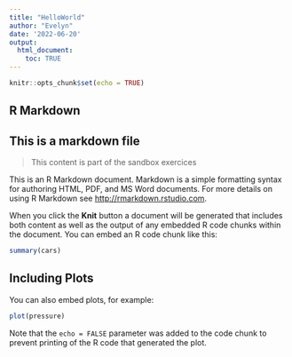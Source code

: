 ```yaml
---
title: "HelloWorld"
author: "Evelyn"
date: '2022-06-20'
output:
  html_document:
    toc: TRUE
---
```


```r
knitr::opts_chunk$set(echo = TRUE)
```

## R Markdown
## This is a markdown file
> This content is part of the sandbox exercices 

This is an R Markdown document. Markdown is a simple formatting syntax for authoring HTML, PDF, and MS Word documents. For more details on using R Markdown see <http://rmarkdown.rstudio.com>.

When you click the **Knit** button a document will be generated that includes both content as well as the output of any embedded R code chunks within the document. You can embed an R code chunk like this:

```r
summary(cars)
```

## Including Plots

You can also embed plots, for example:

```r
plot(pressure)
```

Note that the `echo = FALSE` parameter was added to the code chunk to prevent printing of the R code that generated the plot.
